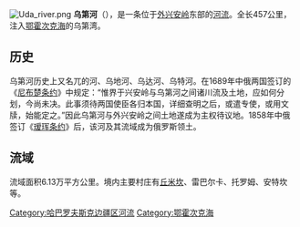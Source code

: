 [[File:Uda_river.png|thumb]]
'''乌第河'''（{{lang-ru|'''Уда́'''}}），是一条位于[[外兴安岭|外兴安岭]]东部的[[河流|河流]]。全长457公里，注入[[鄂霍次克海|鄂霍次克海]]的乌第湾。

==历史==
乌第河历史上又名兀的河、乌地河、乌达河、乌特河。在1689年中俄两国签订的《[[尼布楚条约|尼布楚条约]]》中规定：“惟界于兴安岭与乌第河之间诸川流及土地，应如何分划，今尚未决。此事须待两国使臣各归本国，详细查明之后，或遣专使，或用文牍，始能定之。”因此乌第河与外兴安岭之间土地遂成为主权待议地。1858年中俄签订《[[瑷珲条约|瑷珲条约]]》后，该河及其流域成为俄罗斯领土。

==流域==
流域面积6.13万平方公里。境内主要村庄有[[丘米坎|丘米坎]]、雷巴尔卡、托罗姆、安特坎等。

{{DEFAULTSORT:Уда}}
[[Category:哈巴罗夫斯克边疆区河流|Category:哈巴罗夫斯克边疆区河流]]
[[Category:鄂霍次克海|Category:鄂霍次克海]]